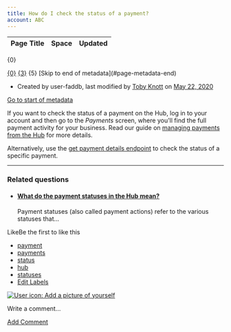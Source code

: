 ```yaml
---
title: How do I check the status of a payment?
account: ABC
---
```


<table class="aui"> <thead> <tr class="header"> <th class="search-result-title">Page Title</th> <th class="search-result-space">Space</th> <th class="search-result-date">Updated</th> </tr> </thead> </table> <p class="search-result-count">{0}</p> <tr class="search-result"> <td class="search-result-title"><a href="{1}" class="content-type-{2}"><span>{0}</span></a></td> <td class="search-result-space"><a class="space" href="/display/{4}/" title="{3}">{3}</a></td> <td class="search-result-date"><span class="date" title="{6}">{5}</span></td> </tr> [Skip to end of metadata](#page-metadata-end)

*   Created by user-faddb, last modified by [Toby Knott](    /display/~toby.knott
    ) on [May 22, 2020](/pages/diffpagesbyversion.action?pageId=721088&selectedPageVersions=3&selectedPageVersions=4 "Show changes")

[Go to start of metadata](#page-metadata-start)

If you want to check the status of a payment on the Hub, log in to your account and then go to the _Payments_ screen, where you'll find the full payment activity for your business. Read our guide on [managing payments from the Hub](/display/DOCS/Manage+Hub+payments) for more details.

Alternatively, use the [get payment details endpoint](/display/DOCS/Get+payment+details) to check the status of a specific payment.

* * *

### Related questions

*   #### [What do the payment statuses in the Hub mean?](/pages/viewpage.action?pageId=721094)
    
    Payment statuses (also called payment actions) refer to the various statuses that...

LikeBe the first to like this

*   [payment](/label/FAQ/payment)
*   [payments](/label/FAQ/payments)
*   [status](/label/FAQ/status)
*   [hub](/label/FAQ/hub)
*   [statuses](/label/FAQ/statuses)
*   [Edit Labels](# "Edit Labels (Type 'l')")

[![User icon: Add a picture of yourself](/s/en_GB/7901/abf7b35644d5a5d1d7e4b0969a83e8eb2b569fb5/_/images/icons/profilepics/add_profile_pic.svg)](/users/profile/editmyprofilepicture.action)

Write a comment…

[Add Comment](/pages/viewpage.action?pageId=721088&showComments=true&showCommentArea=true#addcomment)
